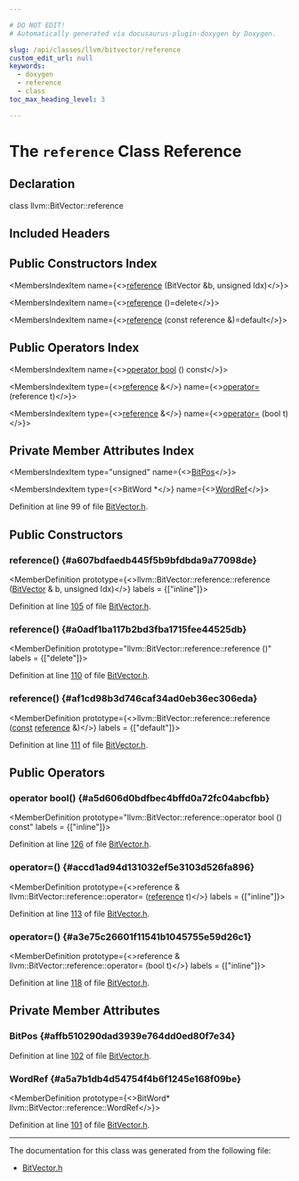 ```yaml
---

# DO NOT EDIT!
# Automatically generated via docusaurus-plugin-doxygen by Doxygen.

slug: /api/classes/llvm/bitvector/reference
custom_edit_url: null
keywords:
  - doxygen
  - reference
  - class
toc_max_heading_level: 3

---
```





# The `reference` Class Reference

<DoxygenPage pluginConfig={pluginConfig}>



## Declaration

<CodeBlock>class llvm::BitVector::reference</CodeBlock>

## Included Headers

<IncludesList>
<IncludesListItem
  filePath="llvm/ADT/BitVector.h"
  permalink="/docs/api/files/include/include/llvm/include/llvm/adt/bitvector-h"
  isLocal="true" />
</IncludesList>

## Public Constructors Index

<MembersIndex>

<MembersIndexItem
  name={<><a href="#a607bdfaedb445f5b9bfdbda9a77098de">reference</a> (BitVector &amp;b, unsigned Idx)</>}>
</MembersIndexItem>

<MembersIndexItem
  name={<><a href="#a0adf1ba117b2bd3fba1715fee44525db">reference</a> ()=delete</>}>
</MembersIndexItem>

<MembersIndexItem
  name={<><a href="#af1cd98b3d746caf34ad0eb36ec306eda">reference</a> (const reference &amp;)=default</>}>
</MembersIndexItem>

</MembersIndex>

## Public Operators Index

<MembersIndex>

<MembersIndexItem
  name={<><a href="#a5d606d0bdfbec4bffd0a72fc04abcfbb">operator bool</a> () const</>}>
</MembersIndexItem>

<MembersIndexItem
  type={<><a href="/docs/api/classes/llvm/bitvector/reference">reference</a> &amp;</>}
  name={<><a href="#accd1ad94d131032ef5e3103d526fa896">operator=</a> (reference t)</>}>
</MembersIndexItem>

<MembersIndexItem
  type={<><a href="/docs/api/classes/llvm/bitvector/reference">reference</a> &amp;</>}
  name={<><a href="#a3e75c26601f11541b1045755e59d26c1">operator=</a> (bool t)</>}>
</MembersIndexItem>

</MembersIndex>

## Private Member Attributes Index

<MembersIndex>

<MembersIndexItem
  type="unsigned"
  name={<><a href="#affb510290dad3939e764dd0ed80f7e34">BitPos</a></>}>
</MembersIndexItem>

<MembersIndexItem
  type={<>BitWord &#42;</>}
  name={<><a href="#a5a7b1db4d54754f4b6f1245e168f09be">WordRef</a></>}>
</MembersIndexItem>

</MembersIndex>


Definition at line 99 of file <a href="/docs/api/files/include/include/llvm/include/llvm/adt/bitvector-h">BitVector.h</a>.

<SectionDefinition>

## Public Constructors

### reference() {#a607bdfaedb445f5b9bfdbda9a77098de}

<MemberDefinition
  prototype={<>llvm::BitVector::reference::reference (<a href="/docs/api/classes/llvm/bitvector">BitVector</a> &amp; b, unsigned Idx)</>}
  labels = {["inline"]}>

Definition at line <a href="/docs/api/files/include/include/llvm/include/llvm/adt/bitvector-h/#l00105">105</a> of file <a href="/docs/api/files/include/include/llvm/include/llvm/adt/bitvector-h">BitVector.h</a>.
</MemberDefinition>

### reference() {#a0adf1ba117b2bd3fba1715fee44525db}

<MemberDefinition
  prototype="llvm::BitVector::reference::reference ()"
  labels = {["delete"]}>

Definition at line <a href="/docs/api/files/include/include/llvm/include/llvm/adt/bitvector-h/#l00110">110</a> of file <a href="/docs/api/files/include/include/llvm/include/llvm/adt/bitvector-h">BitVector.h</a>.
</MemberDefinition>

### reference() {#af1cd98b3d746caf34ad0eb36ec306eda}

<MemberDefinition
  prototype={<>llvm::BitVector::reference::reference (<a href="/docs/api/files/lib/lib/target/lib/target/aarch64/aarch64promoteconstant-cpp/#a90f8350fecae261c25be85d38b451bff">const</a> <a href="/docs/api/classes/llvm/bitvector/reference">reference</a> &amp;)</>}
  labels = {["default"]}>

Definition at line <a href="/docs/api/files/include/include/llvm/include/llvm/adt/bitvector-h/#l00111">111</a> of file <a href="/docs/api/files/include/include/llvm/include/llvm/adt/bitvector-h">BitVector.h</a>.
</MemberDefinition>

</SectionDefinition>

<SectionDefinition>

## Public Operators

### operator bool() {#a5d606d0bdfbec4bffd0a72fc04abcfbb}

<MemberDefinition
  prototype="llvm::BitVector::reference::operator bool () const"
  labels = {["inline"]}>

Definition at line <a href="/docs/api/files/include/include/llvm/include/llvm/adt/bitvector-h/#l00126">126</a> of file <a href="/docs/api/files/include/include/llvm/include/llvm/adt/bitvector-h">BitVector.h</a>.
</MemberDefinition>

### operator=() {#accd1ad94d131032ef5e3103d526fa896}

<MemberDefinition
  prototype={<>reference &amp; llvm::BitVector::reference::operator= (<a href="/docs/api/classes/llvm/bitvector/reference">reference</a> t)</>}
  labels = {["inline"]}>

Definition at line <a href="/docs/api/files/include/include/llvm/include/llvm/adt/bitvector-h/#l00113">113</a> of file <a href="/docs/api/files/include/include/llvm/include/llvm/adt/bitvector-h">BitVector.h</a>.
</MemberDefinition>

### operator=() {#a3e75c26601f11541b1045755e59d26c1}

<MemberDefinition
  prototype={<>reference &amp; llvm::BitVector::reference::operator= (bool t)</>}
  labels = {["inline"]}>

Definition at line <a href="/docs/api/files/include/include/llvm/include/llvm/adt/bitvector-h/#l00118">118</a> of file <a href="/docs/api/files/include/include/llvm/include/llvm/adt/bitvector-h">BitVector.h</a>.
</MemberDefinition>

</SectionDefinition>

<SectionDefinition>

## Private Member Attributes

### BitPos {#affb510290dad3939e764dd0ed80f7e34}

<MemberDefinition
  prototype="unsigned llvm::BitVector::reference::BitPos">

Definition at line <a href="/docs/api/files/include/include/llvm/include/llvm/adt/bitvector-h/#l00102">102</a> of file <a href="/docs/api/files/include/include/llvm/include/llvm/adt/bitvector-h">BitVector.h</a>.
</MemberDefinition>

### WordRef {#a5a7b1db4d54754f4b6f1245e168f09be}

<MemberDefinition
  prototype={<>BitWord&#42; llvm::BitVector::reference::WordRef</>}>

Definition at line <a href="/docs/api/files/include/include/llvm/include/llvm/adt/bitvector-h/#l00101">101</a> of file <a href="/docs/api/files/include/include/llvm/include/llvm/adt/bitvector-h">BitVector.h</a>.
</MemberDefinition>

</SectionDefinition>

<hr/>

The documentation for this class was generated from the following file:

<ul>
<li><a href="/docs/api/files/include/include/llvm/include/llvm/adt/bitvector-h">BitVector.h</a></li>
</ul>

</DoxygenPage>
